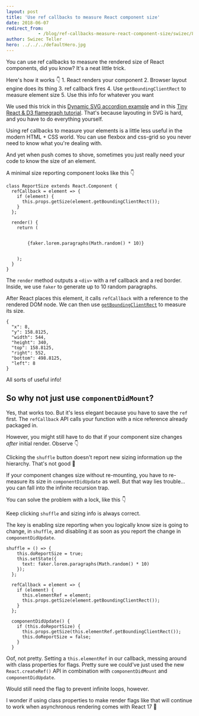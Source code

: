 ```yaml
---
layout: post
title: 'Use ref callbacks to measure React component size'
date: 2018-06-07
redirect_from: 
            - /blog/ref-callbacks-measure-react-component-size/swizec/8444
author: Swizec Teller
hero: ../../../defaultHero.jpg
---
```

You can use ref callbacks to measure the rendered size of React components, did you know? It's a neat little trick.





Here's how it works 👇 1. React renders your component 2. Browser layout engine does its thing 3. ref callback fires 4. Use `getBoundingClientRect` to measure element size 5. Use this info for whatever you want



We used this trick in this [Dynamic SVG accordion example](https://swizec.com/blog/build-animated-accordion-react-d3/swizec/8418) and in this [Tiny React & D3 flamegraph tutorial](https://swizec.com/blog/tiny-react-d3-flamegraph-tutorial/swizec/8440). That's because layouting in SVG is hard, and you have to do everything yourself.



Using ref callbacks to measure your elements is a little less useful in the modern HTML + CSS world. You can use flexbox and css-grid so you never need to know what you're dealing with.



And yet when push comes to shove, sometimes you just really need your code to know the size of an element.



A minimal size reporting component looks like this 👇



```
class ReportSize extends React.Component {
  refCallback = element => {
    if (element) {
      this.props.getSize(element.getBoundingClientRect());
    }
  };

  render() {
    return (
      

        {faker.lorem.paragraphs(Math.random() * 10)}
      

    );
  }
}
```



The `render` method outputs a `<div>` with a ref callback and a red border. Inside, we use `faker` to generate up to 10 random paragraphs.



After React places this element, it calls `refCallback` with a reference to the rendered DOM node. We can then use [`getBoundingClientRect`](https://developer.mozilla.org/en-US/docs/Web/API/Element/getBoundingClientRect) to measure its size.



```
{
  "x": 8,
  "y": 158.8125,
  "width": 544,
  "height": 340,
  "top": 158.8125,
  "right": 552,
  "bottom": 498.8125,
  "left": 8
}
```



All sorts of useful info!



## So why not just use `componentDidMount`?



Yes, that works too. But it's less elegant because you have to save the `ref` first. The `refCallback` API calls your function with a nice reference already packaged in.



However, you might still have to do that if your component size changes _after_ initial render. Observe 👇





Clicking the `shuffle` button doesn't report new sizing information up the hierarchy. That's not good 🤔



If your component changes size without re-mounting, you have to re-measure its size in `componentDidUpdate` as well. But that way lies trouble… you can fall into the infinite recursion trap.



You can solve the problem with a lock, like this 👇





Keep clicking `shuffle` and sizing info is always correct.



The key is enabling size reporting when you logically know size is going to change, in `shuffle`, and disabling it as soon as you report the change in `componentDidUpdate`.



```
shuffle = () => {
    this.doReportSize = true;
    this.setState({
      text: faker.lorem.paragraphs(Math.random() * 10)
    });
  };

  refCallback = element => {
    if (element) {
      this.elementRef = element;
      this.props.getSize(element.getBoundingClientRect());
    }
  };

  componentDidUpdate() {
    if (this.doReportSize) {
      this.props.getSize(this.elementRef.getBoundingClientRect());
      this.doReportSize = false;
    }
  }
```



Oof, not pretty. Setting a `this.elementRef` in our callback, messing around with class properties for flags. Pretty sure we could've just used the new `React.createRef()` API in combination with `componentDidMount` and `componentDidUpdate`.



Would still need the flag to prevent infinite loops, however.



I wonder if using class properties to make render flags like that will continue to work when asynchronous rendering comes with React 17 🤔